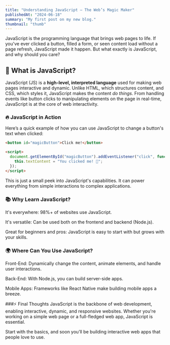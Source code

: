 ```yaml
---
title: "Understanding JavaScript – The Web’s Magic Maker"
publishedAt: "2024-06-18"
summary: "My first post on my new blog."
thumbnail: "thumb"
---
```


JavaScript is the programming language that brings web pages to life. If you've ever clicked a button, filled a form, or seen content load without a page refresh, JavaScript made it happen. But what exactly is JavaScript, and why should you care?

## 🚀 What is JavaScript?

JavaScript (JS) is a **high-level, interpreted language** used for making web pages interactive and dynamic. Unlike HTML, which structures content, and CSS, which styles it, JavaScript makes the content _do things_. From handling events like button clicks to manipulating elements on the page in real-time, JavaScript is at the core of web interactivity.

### 🔥 JavaScript in Action

Here’s a quick example of how you can use JavaScript to change a button's text when clicked:

```html
<button id="magicButton">Click me!</button>

<script>
  document.getElementById("magicButton").addEventListener("click", function () {
    this.textContent = "You clicked me! 🎉";
  });
</script>
```

This is just a small peek into JavaScript's capabilities. It can power everything from simple interactions to complex applications.

### 📚 Why Learn JavaScript?

It's everywhere: 98%+ of websites use JavaScript.

It's versatile: Can be used both on the frontend and backend (Node.js).

Great for beginners and pros: JavaScript is easy to start with but grows with your skills.

### 🌍 Where Can You Use JavaScript?

Front-End: Dynamically change the content, animate elements, and handle user interactions.

Back-End: With Node.js, you can build server-side apps.

Mobile Apps: Frameworks like React Native make building mobile apps a breeze.

###⚡ Final Thoughts
JavaScript is the backbone of web development, enabling interactive, dynamic, and responsive websites. Whether you're working on a simple web page or a full-fledged web app, JavaScript is essential.

Start with the basics, and soon you’ll be building interactive web apps that people love to use.

